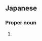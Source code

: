 ==Japanese==
{{ja-kanjitab|けん|へい|k2=ぺい}}

===Proper noun===
{{ja-pos|けんぺい|proper}}

# {{given name|male|lang=ja|sort=けんぺい}}